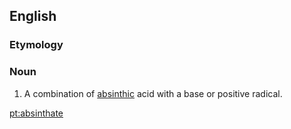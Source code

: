 ==English==

===Etymology===
{{suffix|absinth|ate|lang=en}}

===Noun===
{{en-noun}}

# {{lb|en|chemistry}} A combination of [[absinthic]] acid with a base or positive radical.

[[pt:absinthate]]
